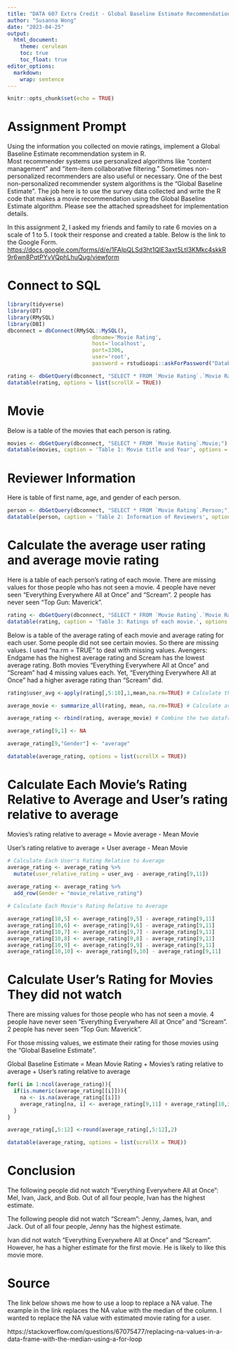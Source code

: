 ```yaml
---
title: "DATA 607 Extra Credit - Global Baseline Estimate Recommendation System"
author: "Susanna Wong"
date: "2023-04-25"
output:
  html_document:
    theme: cerulean
    toc: true
    toc_float: true
editor_options: 
  markdown: 
    wrap: sentence
---
```


```r
knitr::opts_chunk$set(echo = TRUE)
```

# Assignment Prompt

Using the information you collected on movie ratings, implement a Global Baseline Estimate recommendation system in R.  
Most recommender systems use personalized algorithms like “content management” and “item-item collaborative filtering.” Sometimes non-personalized recommenders are also useful or necessary. One of the best non-personalized recommender system algorithms is the “Global Baseline Estimate".
The job here is to use the survey data collected and write the R code that makes a movie recommendation using the Global Baseline Estimate algorithm.  Please see the attached spreadsheet for implementation details.

In this assignment 2, I asked my friends and family to rate 6 movies on a scale of 1 to 5. I took their response and created a table. Below is the link to the Google Form. <https://docs.google.com/forms/d/e/1FAIpQLSd3ht1QlE3axt5LtI3KMkc4skkR9r6wn8PqtPYvVQphLhuQug/viewform>

# Connect to SQL

```r
library(tidyverse)
library(DT)
library(RMySQL)
library(DBI)
dbconnect = dbConnect(RMySQL::MySQL(),
                           dbname='Movie Rating',
                           host='localhost',
                           port=3306,
                           user='root',
                           password = rstudioapi::askForPassword("Database password"))

rating <- dbGetQuery(dbconnect, "SELECT * FROM `Movie Rating`.`Movie Rating`")
datatable(rating, options = list(scrollX = TRUE))
```

# Movie 
Below is a table of the movies that each person is rating.

```r
movies <- dbGetQuery(dbconnect, "SELECT * FROM `Movie Rating`.Movie;")
datatable(movies, caption = 'Table 1: Movie title and Year', options = list(scrollX = TRUE))
```

# Reviewer Information 
Here is table of first name, age, and gender of each person.

```r
person <- dbGetQuery(dbconnect, "SELECT * FROM `Movie Rating`.Person;")
datatable(person, caption = 'Table 2: Information of Reviewers', options = list(scrollX = TRUE))
```

# Calculate the average user rating and average movie rating
Here is a table of each person's rating of each movie. There are missing values for those people who has not seen a movie. 4 people have never seen "Everything Everywhere All at Once" and "Scream". 2 people has never seen "Top Gun: Maverick".

```r
rating <- dbGetQuery(dbconnect, "SELECT * FROM `Movie Rating`.`Movie Rating`")
datatable(rating, caption = 'Table 3: Ratings of each movie.', options = list(scrollX = TRUE))
```

Below is a table of the average rating of each movie and average rating for each user. Some people did not see certain movies. So there are missing values. I used "na.rm = TRUE" to deal with missing values. Avengers: Endgame has the highest average rating and Scream has the lowest average rating. Both movies "Everything Everywhere All at Once" and "Scream" had 4 missing values each. Yet, "Everything Everywhere All at Once" had a higher average rating than "Scream" did.

```r

rating$user_avg <-apply(rating[,5:10],1,mean,na.rm=TRUE) # Calculate the average user rating

average_movie <- summarize_all(rating, mean, na.rm=TRUE) # Calculate average movie rating in a separate dataframe (Calculate the mean of each column)

average_rating <- rbind(rating, average_movie) # Combine the two dataframes above

average_rating[9,1] <- NA

average_rating[9,"Gender"] <- "average"

datatable(average_rating, options = list(scrollX = TRUE))
```

# Calculate Each Movie's Rating Relative to Average and User's rating relative to average

Movies's rating relative to average = Movie average - Mean Movie

User's rating relative to average = User average - Mean Movie

```r
# Calculate Each User's Rating Relative to Average 
average_rating <- average_rating %>%
  mutate(user_relative_rating = user_avg - average_rating[9,11])
  
average_rating <- average_rating %>% 
  add_row(Gender = "movie_relative_rating")

# Calculate Each Movie's Rating Relative to Average

average_rating[10,5] <- average_rating[9,5] - average_rating[9,11]
average_rating[10,6] <- average_rating[9,6] - average_rating[9,11]
average_rating[10,7] <- average_rating[9,7] - average_rating[9,11]
average_rating[10,8] <- average_rating[9,8] - average_rating[9,11]
average_rating[10,9] <- average_rating[9,9] - average_rating[9,11]
average_rating[10,10] <- average_rating[9,10] - average_rating[9,11]
```

# Calculate User's Rating for Movies They did not watch 

There are missing values for those people who has not seen a movie. 4 people have never seen "Everything Everywhere All at Once" and "Scream". 2 people has never seen "Top Gun: Maverick". 

For those missing values, we estimate their rating for those movies using the “Global Baseline Estimate". 

Global Baseline Estimate = Mean Movie Rating + Movies's rating relative to average + User's rating relative to average

```r
for(i in 1:ncol(average_rating)){
  if(is.numeric(average_rating[[i]])){
    na <- is.na(average_rating[[i]])
    average_rating[na, i] <- average_rating[9,11] + average_rating[10,i] + average_rating[na, 12]
  }
}

average_rating[,5:12] <-round(average_rating[,5:12],2)

datatable(average_rating, options = list(scrollX = TRUE))
```

# Conclusion

The following people did not watch "Everything Everywhere All at Once": Mel, Ivan, Jack, and Bob. Out of all four people, Ivan has the highest estimate. 

The following people did not watch "Scream": Jenny, James, Ivan, and Jack. Out of all four people, Jenny has the highest estimate. 

Ivan did not watch "Everything Everywhere All at Once" and "Scream". However, he has a higher estimate for the first movie. He is likely to like this movie more. 


# Source

The link below shows me how to use a loop to replace a NA value. The example in the link replaces the NA value with the median of the column. I wanted to replace the NA value with estimated movie rating for a user. 

https://stackoverflow.com/questions/67075477/replacing-na-values-in-a-data-frame-with-the-median-using-a-for-loop
